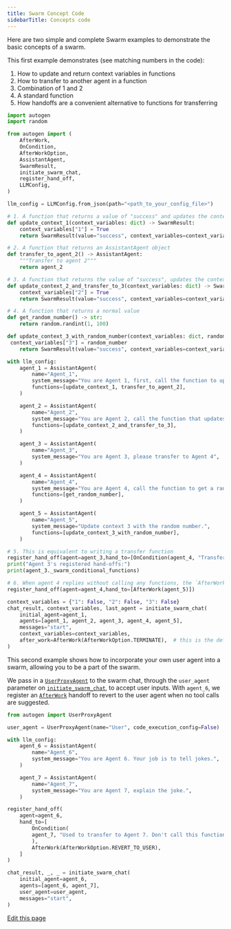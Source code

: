 ```yaml
---
title: Swarm Concept Code
sidebarTitle: Concepts code
---
```


Here are two simple and complete Swarm examples to demonstrate the basic concepts of a swarm.

This first example demonstrates (see matching numbers in the code):
1. How to update and return context variables in functions
2. How to transfer to another agent in a function
3. Combination of 1 and 2
4. A standard function
5. How handoffs are a convenient alternative to functions for transferring

```python
import autogen
import random

from autogen import (
    AfterWork,
    OnCondition,
    AfterWorkOption,
    AssistantAgent,
    SwarmResult,
    initiate_swarm_chat,
    register_hand_off,
    LLMConfig,
)

llm_config = LLMConfig.from_json(path="<path_to_your_config_file>")

# 1. A function that returns a value of "success" and updates the context variable "1" to True
def update_context_1(context_variables: dict) -> SwarmResult:
    context_variables["1"] = True
    return SwarmResult(value="success", context_variables=context_variables)

# 2. A function that returns an AssistantAgent object
def transfer_to_agent_2() -> AssistantAgent:
    """Transfer to agent 2"""
    return agent_2

# 3. A function that returns the value of "success", updates the context variable and transfers to agent 3
def update_context_2_and_transfer_to_3(context_variables: dict) -> SwarmResult:
    context_variables["2"] = True
    return SwarmResult(value="success", context_variables=context_variables, agent=agent_3)

# 4. A function that returns a normal value
def get_random_number() -> str:
    return random.randint(1, 100)

def update_context_3_with_random_number(context_variables: dict, random_number: int) -> SwarmResult:
 context_variables["3"] = random_number
    return SwarmResult(value="success", context_variables=context_variables)

with llm_config:
    agent_1 = AssistantAgent(
        name="Agent_1",
        system_message="You are Agent 1, first, call the function to update context 1, and transfer to Agent 2",
        functions=[update_context_1, transfer_to_agent_2],
    )

    agent_2 = AssistantAgent(
        name="Agent_2",
        system_message="You are Agent 2, call the function that updates context 2 and transfer to Agent 3",
        functions=[update_context_2_and_transfer_to_3],
    )

    agent_3 = AssistantAgent(
        name="Agent_3",
        system_message="You are Agent 3, please transfer to Agent 4",
    )

    agent_4 = AssistantAgent(
        name="Agent_4",
        system_message="You are Agent 4, call the function to get a random number",
        functions=[get_random_number],
    )

    agent_5 = AssistantAgent(
        name="Agent_5",
        system_message="Update context 3 with the random number.",
        functions=[update_context_3_with_random_number],
    )

# 5. This is equivalent to writing a transfer function
register_hand_off(agent=agent_3,hand_to=[OnCondition(agent_4, "Transfer to Agent 4")])
print("Agent 3's registered hand-offs:")
print(agent_3._swarm_conditional_functions)

# 6. When agent 4 replies without calling any functions, the `AfterWork` will be in effect, in this case, we transfer to agent 5
register_hand_off(agent=agent_4,hand_to=[AfterWork(agent_5)])

context_variables = {"1": False, "2": False, "3": False}
chat_result, context_variables, last_agent = initiate_swarm_chat(
    initial_agent=agent_1,
    agents=[agent_1, agent_2, agent_3, agent_4, agent_5],
    messages="start",
    context_variables=context_variables,
    after_work=AfterWork(AfterWorkOption.TERMINATE),  # this is the default value
)
```

This second example shows how to incorporate your own user agent into a swarm, allowing you to be a part of the swarm.

We pass in a [`UserProxyAgent`](/docs/api-reference/autogen/UserProxyAgent) to the swarm chat, through the `user_agent` parameter on [`initiate_swarm_chat`](/docs/api-reference/autogen/initiate_swarm_chat), to accept user inputs. With `agent_6`, we register an [`AfterWork`](/docs/api-reference/autogen/AfterWork) handoff to revert to the user agent when no tool calls are suggested.

```python
from autogen import UserProxyAgent

user_agent = UserProxyAgent(name="User", code_execution_config=False)

with llm_config:
    agent_6 = AssistantAgent(
        name="Agent_6",
        system_message="You are Agent 6. Your job is to tell jokes.",
    )

    agent_7 = AssistantAgent(
        name="Agent_7",
        system_message="You are Agent 7, explain the joke.",
    )

register_hand_off(
    agent=agent_6,
    hand_to=[
        OnCondition(
        agent_7, "Used to transfer to Agent 7. Don't call this function, unless the user explicitly tells you to."
        ),
        AfterWork(AfterWorkOption.REVERT_TO_USER),
    ]
)

chat_result, _, _ = initiate_swarm_chat(
    initial_agent=agent_6,
    agents=[agent_6, agent_7],
    user_agent=user_agent,
    messages="start",
)
```

<div className="edit-url-container">
    <a className="edit-url" href="https://github.com/ag2ai/ag2/edit/main/website/docs/user-guide/advanced-concepts/swarm/concept-code.mdx" target='_blank'><Icon icon="pen" iconType="solid" size="13px"/> Edit this page</a>
</div>
